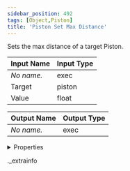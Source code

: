 ```yaml
---
sidebar_position: 492
tags: [Object,Piston]
title: 'Piston Set Max Distance'
---
```


Sets the max distance of a target Piston.



<IChip uuid="95431866-97f3-43b4-91f3-4bd3574b2b02" />

| Input Name | Input Type |
|-----------|-----------|
| *No name.* | exec |
| Target | piston |
| Value | float |

| Output Name | Output Type |
|-----------|-----------|
| *No name.* | exec |


<details>
  <summary>Properties</summary>
  <div>
    <div>
    <table>
      <thead>
        <tr>
          <th>Room availability:</th>
          <th>Available everywhere</th>
        </tr>
        <tr>
          <th>Is beta required?</th>
          <th>No</th>
        </tr>
        <tr>
          <th>Is this chip a trolling risk?</th>
          <th>No</th>
        </tr>
        <tr>
          <th>Is this chip a role assignment risk?</th>
          <th>No</th>
        </tr>
        <tr>
          <th>Chip UUID</th>
          <th>95431866-97f3-43b4-91f3-4bd3574b2b02</th>
        </tr>
      </thead>
    </table>
    </div>
  </div>
</details>

._extrainfo